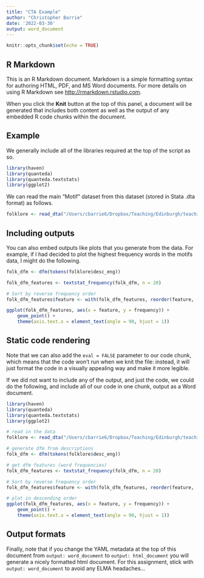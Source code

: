 ```yaml
---
title: "CTA Example"
author: "Christopher Barrie"
date: '2022-03-30'
output: word_document
---
```


```r
knitr::opts_chunk$set(echo = TRUE)
```

## R Markdown

This is an R Markdown document. Markdown is a simple formatting syntax for authoring HTML, PDF, and MS Word documents. For more details on using R Markdown see <http://rmarkdown.rstudio.com>.

When you click the **Knit** button at the top of this panel, a document will be generated that includes both content as well as the output of any embedded R code chunks within the document.

## Example

We generally include all of the libraries required at the top of the script as so.

```r
library(haven)
library(quanteda)
library(quanteda.textstats)
library(ggplot2)
```

We can read the main "Motif" dataset from this dataset (stored in Stata .dta format) as follows. 

```r
folklore <- read_dta("/Users/cbarrie6/Dropbox/Teaching/Edinburgh/teaching/CTA_21-22/CTA-ED/data/assessment/Motif_Master.dta")
```

## Including outputs

You can also embed outputs like plots that you generate from the data. For example, if I had decided to plot the highest frequency words in the motifs data, I might do the following. 

```r
folk_dfm <- dfm(tokens(folklore$desc_eng))

folk_dfm_features <- textstat_frequency(folk_dfm, n = 20)

# Sort by reverse frequency order
folk_dfm_features$feature <- with(folk_dfm_features, reorder(feature, -frequency))

ggplot(folk_dfm_features, aes(x = feature, y = frequency)) +
    geom_point() + 
    theme(axis.text.x = element_text(angle = 90, hjust = 1))


```

## Static code rendering

Note that we can also add the `eval = FALSE` parameter to our code chunk, which means that the code won't run when we knit the file: instead, it will just format the code in a visually appealing way and make it more legible.

If we did not want to include any of the output, and just the code, we could do the following, and include all of our code in one chunk, output as a Word document.

```r
library(haven)
library(quanteda)
library(quanteda.textstats)
library(ggplot2)

# read in the data
folklore <- read_dta("/Users/cbarrie6/Dropbox/Teaching/Edinburgh/teaching/CTA_21-22/CTA-ED/data/assessment/Motif_Master.dta")

# generate dfm from descriptions
folk_dfm <- dfm(tokens(folklore$desc_eng))

# get dfm features (word frequencies)
folk_dfm_features <- textstat_frequency(folk_dfm, n = 20)

# Sort by reverse frequency order
folk_dfm_features$feature <- with(folk_dfm_features, reorder(feature, -frequency))

# plot in descending order
ggplot(folk_dfm_features, aes(x = feature, y = frequency)) +
    geom_point() + 
    theme(axis.text.x = element_text(angle = 90, hjust = 1))

```

## Output formats

Finally, note that if you change the YAML metadata at the top of this document from `output: word_document` to `output: html_document` you will generate a nicely formatted html document. For this assignment, stick with `output: word_document` to avoid any ELMA headaches...